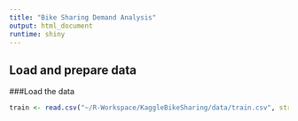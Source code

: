 ```yaml
---
title: "Bike Sharing Demand Analysis"
output: html_document
runtime: shiny
---
```

## Load and prepare data
###Load the data
```r
train <- read.csv("~/R-Workspace/KaggleBikeSharing/data/train.csv", stringsAsFactors=FALSE)
```
